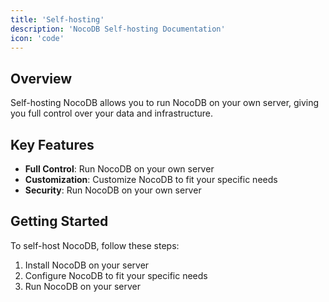 ```yaml
---
title: 'Self-hosting'
description: 'NocoDB Self-hosting Documentation'
icon: 'code'
---
```


## Overview

Self-hosting NocoDB allows you to run NocoDB on your own server, giving you full control over your data and infrastructure.

## Key Features

- **Full Control**: Run NocoDB on your own server
- **Customization**: Customize NocoDB to fit your specific needs
- **Security**: Run NocoDB on your own server

## Getting Started

To self-host NocoDB, follow these steps:

1. Install NocoDB on your server
2. Configure NocoDB to fit your specific needs
3. Run NocoDB on your server
